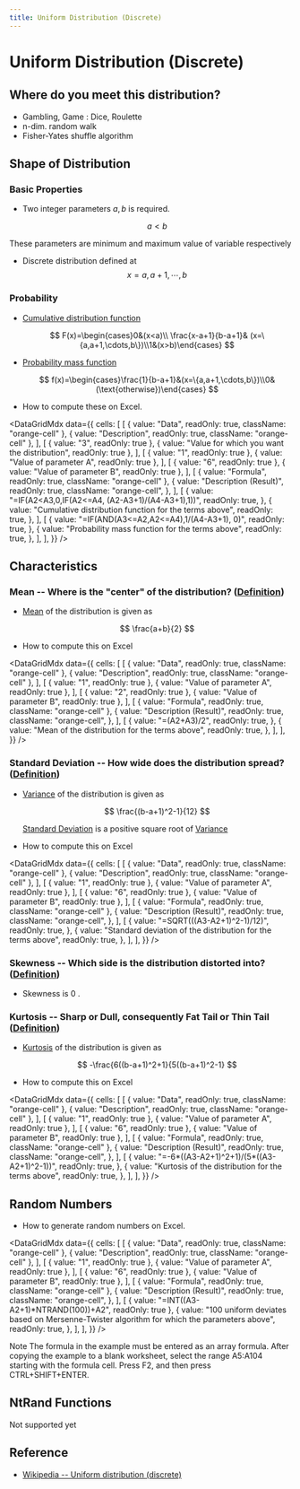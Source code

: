 ```yaml
---
title: Uniform Distribution (Discrete)
---
```



# Uniform Distribution (Discrete)

## Where do you meet this distribution?

- Gambling, Game : Dice, Roulette
- n-dim. random walk
- Fisher-Yates shuffle algorithm

## Shape of Distribution

### Basic Properties

- Two integer parameters $a,b$ is required.

  $$
  a < b
  $$

These parameters are minimum and maximum value of variable respectively

- Discrete distribution defined at
  $$
  x={a, a+1, \cdots, b}
  $$

### Probability

- [Cumulative distribution function](https://www.ntrand.com/glossary/#local_cumulative)

  $$
  F(x)=\begin{cases}0&(x<a)\\ \frac{x-a+1}{b-a+1}& (x=\{a,a+1,\cdots,b\})\\1&(x>b)\end{cases}
  $$

- [Probability mass function](https://www.ntrand.com/glossary/#local_probabilitymass)

  $$
  f(x)=\begin{cases}\frac{1}{b-a+1}&(x=\{a,a+1,\cdots,b\})\\0&(\text{otherwise})\end{cases}
  $$

- How to compute these on Excel.

<DataGridMdx
  data={{
    cells: [
      [
        { value: "Data", readOnly: true, className: "orange-cell" },
        { value: "Description", readOnly: true, className: "orange-cell" },
      ],
      [
        { value: "3", readOnly: true },
        { value: "Value for which you want the distribution", readOnly: true },
      ],
      [
        { value: "1", readOnly: true },
        { value: "Value of parameter A", readOnly: true },
      ],
      [
        { value: "6", readOnly: true },
        { value: "Value of parameter B", readOnly: true },
      ],
      [
        { value: "Formula", readOnly: true, className: "orange-cell" },
        {
          value: "Description (Result)",
          readOnly: true,
          className: "orange-cell",
        },
      ],
      [
        {
          value: "=IF(A2<A3,0,IF(A2<=A4, (A2-A3+1)/(A4-A3+1),1))",
          readOnly: true,
        },
        {
          value: "Cumulative distribution function for the terms above",
          readOnly: true,
        },
      ],
      [
        {
          value: "=IF(AND(A3<=A2,A2<=A4),1/(A4-A3+1), 0)",
          readOnly: true,
        },
        {
          value: "Probability mass function for the terms above",
          readOnly: true,
        },
      ],
    ],
  }}
/>

## Characteristics

### Mean -- Where is the "center" of the distribution? ([Definition](https://www.ntrand.com/glossary/#local_mean))

- [Mean](https://www.ntrand.com/glossary/#local_mean) of the distribution is given as

  $$
  \frac{a+b}{2}
  $$

- How to compute this on Excel

<DataGridMdx
  data={{
    cells: [
      [
        { value: "Data", readOnly: true, className: "orange-cell" },
        { value: "Description", readOnly: true, className: "orange-cell" },
      ],
      [
        { value: "1", readOnly: true },
        { value: "Value of parameter A", readOnly: true },
      ],
      [
        { value: "2", readOnly: true },
        { value: "Value of parameter B", readOnly: true },
      ],
      [
        { value: "Formula", readOnly: true, className: "orange-cell" },
        {
          value: "Description (Result)",
          readOnly: true,
          className: "orange-cell",
        },
      ],
      [
        {
          value: "=(A2+A3)/2",
          readOnly: true,
        },
        {
          value: "Mean of the distribution for the terms above",
          readOnly: true,
        },
      ],
    ],
  }}
/>

### Standard Deviation -- How wide does the distribution spread? ([Definition](https://www.ntrand.com/glossary/#local_standard_deviation))

- [Variance](https://www.ntrand.com/glossary/#local_variance) of the distribution is given as

  $$
  \frac{(b-a+1)^2-1}{12}
  $$

  [Standard Deviation](https://www.ntrand.com/glossary/#local_standard_deviation) is a positive square root of [Variance](https://www.ntrand.com/glossary/#local_variance)

- How to compute this on Excel

<DataGridMdx
  data={{
    cells: [
      [
        { value: "Data", readOnly: true, className: "orange-cell" },
        { value: "Description", readOnly: true, className: "orange-cell" },
      ],
      [
        { value: "1", readOnly: true },
        { value: "Value of parameter A", readOnly: true },
      ],
      [
        { value: "6", readOnly: true },
        { value: "Value of parameter B", readOnly: true },
      ],
      [
        { value: "Formula", readOnly: true, className: "orange-cell" },
        {
          value: "Description (Result)",
          readOnly: true,
          className: "orange-cell",
        },
      ],
      [
        {
          value: "=SQRT(((A3-A2+1)^2-1)/12)",
          readOnly: true,
        },
        {
          value: "Standard deviation of the distribution for the terms above",
          readOnly: true,
        },
      ],
    ],
  }}
/>

### Skewness -- Which side is the distribution distorted into? ([Definition](https://www.ntrand.com/glossary/#local_skewness))

- Skewness is $0$ .

### Kurtosis -- Sharp or Dull, consequently Fat Tail or Thin Tail ([Definition](https://www.ntrand.com/glossary/#local_kurtosis))

- [Kurtosis](https://www.ntrand.com/glossary/#local_kurtosis) of the distribution is given as

  $$
  -\frac{6((b-a+1)^2+1}{5((b-a+1)^2-1}
  $$

- How to compute this on Excel

<DataGridMdx
  data={{
    cells: [
      [
        { value: "Data", readOnly: true, className: "orange-cell" },
        { value: "Description", readOnly: true, className: "orange-cell" },
      ],
      [
        { value: "1", readOnly: true },
        { value: "Value of parameter A", readOnly: true },
      ],
      [
        { value: "6", readOnly: true },
        { value: "Value of parameter B", readOnly: true },
      ],
      [
        { value: "Formula", readOnly: true, className: "orange-cell" },
        {
          value: "Description (Result)",
          readOnly: true,
          className: "orange-cell",
        },
      ],
      [
        {
          value: "=-6*((A3-A2+1)^2+1)/(5*((A3-A2+1)^2-1))",
          readOnly: true,
        },
        {
          value: "Kurtosis of the distribution for the terms above",
          readOnly: true,
        },
      ],
    ],
  }}
/>

## Random Numbers

- How to generate random numbers on Excel.

<DataGridMdx
  data={{
    cells: [
      [
        { value: "Data", readOnly: true, className: "orange-cell" },
        { value: "Description", readOnly: true, className: "orange-cell" },
      ],
      [
        { value: "1", readOnly: true },
        { value: "Value of parameter A", readOnly: true },
      ],
      [
        { value: "6", readOnly: true },
        { value: "Value of parameter B", readOnly: true },
      ],
      [
        { value: "Formula", readOnly: true, className: "orange-cell" },
        {
          value: "Description (Result)",
          readOnly: true,
          className: "orange-cell",
        },
      ],
      [
        { value: "=INT((A3-A2+1)*NTRAND(100))+A2", readOnly: true },
        {
          value:
            "100 uniform deviates based on Mersenne-Twister algorithm for which the parameters above",
          readOnly: true,
        },
      ],
    ],
  }}
/>

Note The formula in the example must be entered as an array formula. After copying the example to a blank worksheet, select the range A5:A104 starting with the formula cell. Press F2, and then press CTRL+SHIFT+ENTER.

## NtRand Functions

Not supported yet

## Reference

- [Wikipedia -- Uniform distribution (discrete)](<http://en.wikipedia.org/wiki/Uniform_distribution_(discrete)>)
